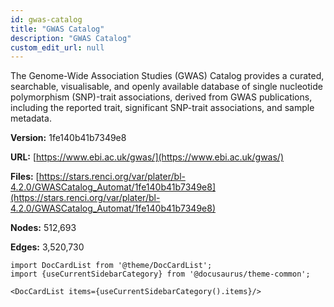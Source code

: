 ```yaml
---
id: gwas-catalog
title: "GWAS Catalog"
description: "GWAS Catalog"
custom_edit_url: null
---
```





The Genome-Wide Association Studies (GWAS) Catalog provides a curated, searchable, visualisable, and openly available database of single nucleotide polymorphism (SNP)-trait associations, derived from GWAS publications, including the reported trait, significant SNP-trait associations, and sample metadata.

**Version:** 1fe140b41b7349e8

**URL:** [https://www.ebi.ac.uk/gwas/](https://www.ebi.ac.uk/gwas/)

**Files:** [https://stars.renci.org/var/plater/bl-4.2.0/GWASCatalog_Automat/1fe140b41b7349e8](https://stars.renci.org/var/plater/bl-4.2.0/GWASCatalog_Automat/1fe140b41b7349e8)

**Nodes:** 512,693

**Edges:** 3,520,730





```mdx-code-block
import DocCardList from '@theme/DocCardList';
import {useCurrentSidebarCategory} from '@docusaurus/theme-common';

<DocCardList items={useCurrentSidebarCategory().items}/>
```
      